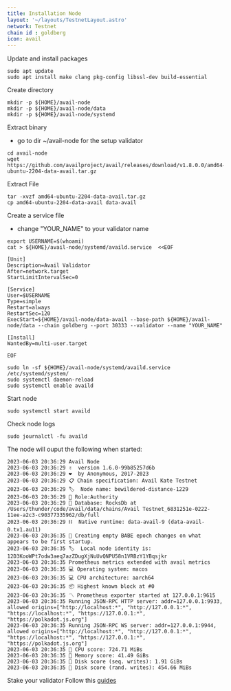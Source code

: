 ```yaml
---
title: Installation Node
layout: '~/layouts/TestnetLayout.astro'
network: Testnet
chain id : goldberg
icon: avail
---
```


 Update and install packages
```
sudo apt update
sudo apt install make clang pkg-config libssl-dev build-essential
```

 Create directory
```
mkdir -p ${HOME}/avail-node
mkdir -p ${HOME}/avail-node/data
mkdir -p ${HOME}/avail-node/systemd
```

 Extract binary
- go to dir ~/avail-node for the setup validator
```
cd avail-node
wget https://github.com/availproject/avail/releases/download/v1.8.0.0/amd64-ubuntu-2204-data-avail.tar.gz
```

 Extract File
```
tar -xvzf amd64-ubuntu-2204-data-avail.tar.gz
cp amd64-ubuntu-2204-data-avail data-avail
```

 Create a service file
- change "YOUR_NAME" to your validator name
```
export USERNAME=$(whoami)
cat > ${HOME}/avail-node/systemd/availd.service  <<EOF

[Unit]
Description=Avail Validator
After=network.target
StartLimitIntervalSec=0

[Service]
User=$USERNAME
Type=simple
Restart=always
RestartSec=120
ExecStart=${HOME}/avail-node/data-avail --base-path ${HOME}/avail-node/data --chain goldberg --port 30333 --validator --name "YOUR_NAME"

[Install]
WantedBy=multi-user.target

EOF

sudo ln -sf ${HOME}/avail-node/systemd/availd.service /etc/systemd/system/
sudo systemctl daemon-reload
sudo systemctl enable availd
```

 Start node
```
sudo systemctl start availd
```
 Check node logs
```
sudo journalctl -fu availd
```

 The node will ouput the following when started:
```
2023-06-03 20:36:29 Avail Node
2023-06-03 20:36:29 ✌️  version 1.6.0-99b85257d6b
2023-06-03 20:36:29 ❤️  by Anonymous, 2017-2023
2023-06-03 20:36:29 📋 Chain specification: Avail Kate Testnet
2023-06-03 20:36:29 🏷  Node name: bewildered-distance-1229
2023-06-03 20:36:29 👤 Role:Authority
2023-06-03 20:36:29 💾 Database: RocksDb at /Users/thunder/code/avail/data/chains/Avail Testnet_6831251e-0222-11ee-a2c3-c90377335962/db/full
2023-06-03 20:36:29 ⛓  Native runtime: data-avail-9 (data-avail-0.tx1.au11)
2023-06-03 20:36:35 👶 Creating empty BABE epoch changes on what appears to be first startup.
2023-06-03 20:36:35 🏷  Local node identity is: 12D3KooWPt7odw3aeq7azZDugXjNuUvQNPU58n1VRBzY1YBqsjkr
2023-06-03 20:36:35 Prometheus metrics extended with avail metrics
2023-06-03 20:36:35 💻 Operating system: macos
2023-06-03 20:36:35 💻 CPU architecture: aarch64
2023-06-03 20:36:35 📦 Highest known block at #0
2023-06-03 20:36:35 〽️ Prometheus exporter started at 127.0.0.1:9615
2023-06-03 20:36:35 Running JSON-RPC HTTP server: addr=127.0.0.1:9933, allowed origins=["http://localhost:*", "http://127.0.0.1:*", "https://localhost:*", "https://127.0.0.1:*", "https://polkadot.js.org"]
2023-06-03 20:36:35 Running JSON-RPC WS server: addr=127.0.0.1:9944, allowed origins=["http://localhost:*", "http://127.0.0.1:*", "https://localhost:*", "https://127.0.0.1:*", "https://polkadot.js.org"]
2023-06-03 20:36:35 🏁 CPU score: 724.71 MiBs
2023-06-03 20:36:35 🏁 Memory score: 41.49 GiBs
2023-06-03 20:36:35 🏁 Disk score (seq. writes): 1.91 GiBs
2023-06-03 20:36:35 🏁 Disk score (rand. writes): 454.66 MiBs
```

Stake your validator
Follow this [guides](https://docs.availproject.org/operate/validator/staking/)
